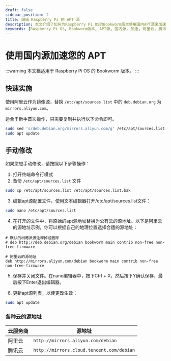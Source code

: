 ```yaml
---
draft: false
sidebar_position: 2
title: 编辑 Raspberry Pi 的 APT 源
description: 本文介绍了如何为Raspberry Pi OS的Bookworm版本使用国内APT源来加速软件包的下载和更新。提供了快速实施方法，即通过简单命令将默认源替换为阿里云镜像源，并详细说明了手动修改APT源配置文件的步骤，包括备份原文件、编辑源地址以及更新APT源列表。同时，列出了多个云服务商的APT源地址，供用户根据地理位置选择最适合的源，以提高下载速度和效率。
keywords: [Raspberry Pi OS, Bookworm版本, APT源, 国内源, 加速, 阿里云, 腾讯云, 源地址, 手动修改, APT源配置, 软件包下载, 更新效率]
---
```


# 使用国内源加速您的 APT

:::warning
本文档适用于 Raspberry Pi OS 的 Bookworm 版本。
:::

## 快速实施

使用阿里云作为镜像源，替换 `/etc/apt/sources.list` 中的 `deb.debian.org` 为 `mirrors.aliyun.com`。

适合于新手首次操作，只需要复制并执行以下命令即可。

```sh
sudo sed 's/deb.debian.org/mirrors.aliyun.com/g' /etc/apt/sources.list -i
sudo apt update
```

## 手动修改

如果您想手动修改，请按照以下步骤操作：

1. 打开终端命令行模式
2. 备份 `/etc/apt/sources.list` 文件
```sh
sudo cp /etc/apt/sources.list /etc/apt/sources.list.bak
```
3. 编辑apt源配置文件，使用文本编辑器打开/etc/apt/sources.list文件：
```sh
sudo nano /etc/apt/sources.list
```
4. 在打开的文件中，将原始的apt源地址替换为公有云的源地址。以下是阿里云的源地址示例，你可以根据自己的地理位置选择合适的源地址：
```
# 默认的树莓派源注释掉或删除
# deb http://deb.debian.org/debian bookworm main contrib non-free non-free-firmware

# 阿里云的源地址
deb http://mirrors.aliyun.com/debian bookworm main contrib non-free non-free-firmware
```

5. 保存并关闭文件。在nano编辑器中，按下Ctrl + X，然后按下Y确认保存，最后按下Enter退出编辑器。

6. 更新apt源列表，以使更改生效：
```sh
sudo apt update
```

### 各种云的源地址

| 云服务商 | 源地址 |
| --- | --- |
| 阿里云 | `http://mirrors.aliyun.com/debian` |
| 腾讯云 | `http://mirrors.cloud.tencent.com/debian` |

<Normal />